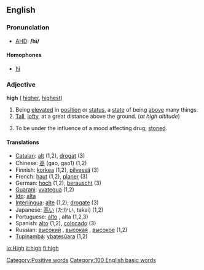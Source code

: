 ==English==

{{rank|herself|year|dear|294|high|above|received|read}}

===Pronunciation===
*[[w:AHD|AHD]]: '''/hī/'''

====Homophones====
*[[hi]]

===Adjective===
'''high'''  ({{compar}} [[higher]], {{superl}} [[highest]])

# Being [[elevated]] in [[position]] or [[status]], a [[state]] of being [[above]] many things.
# [[Tall]], [[lofty]], at a great distance above the ground.  (''at high altitude'')
# {{slang}} To be under the influence of a mood affecting drug; [[stoned]].<!--wikisaurus?-->

====Translations====
*[[Catalan]]: [[alt]] (1,2), [[drogat]] (3)
*Chinese: [[高]] (gao, gao1) (1,2)
*Finnish: [[korkea]] (1,2), [[pilvessä]] (3)
*French: [[haut]] (1,2), [[planer]] (3)
*German: [[hoch]] (1,2), [[berauscht]] (3)
*[[Guarani]]: [[yvategua]] (1,2)
*[[Ido]]: [[alta]]
*[[Interlingua]]: [[alte]] (1,2); [[drogate]] (3)
*Japanese: [[高い]] (たかい, takai) (1,2)
*Portuguese: [[alto]] {{m}}, alta {{f}} (1,2,3)
*Spanish: [[alto]] (1,2), [[colocado]] (3)
*Russian: [[высокий]] {{m}}, [[высокая]] {{f}}, [[высокое]] {{n}} (1,2)
*[[Tupinambá]]: [[ybatesûara]] (1,2)

[[Category:Positive words]]

[[Category:100 English basic words]]

[[io:High]]
[[it:high]]
[[fi:high]]